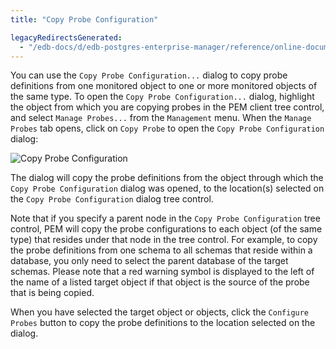 ```yaml
---
title: "Copy Probe Configuration"

legacyRedirectsGenerated:
  - "/edb-docs/d/edb-postgres-enterprise-manager/reference/online-documentation/8.0/copy_probe_config.html"
---
```


<div id="copy_probe_config" class="registered_link"></div>

You can use the `Copy Probe Configuration...` dialog to copy probe definitions from one monitored object to one or more monitored objects of the same type. To open the `Copy Probe Configuration...` dialog, highlight the object from which you are copying probes in the PEM client tree control, and select `Manage Probes...` from the `Management` menu. When the `Manage Probes` tab opens, click on `Copy Probe` to open the `Copy Probe Configuration` dialog:

![Copy Probe Configuration](../../images/copy_probe_config.png)

The dialog will copy the probe definitions from the object through which the `Copy Probe Configuration` dialog was opened, to the location(s) selected on the `Copy Probe Configuration` dialog tree control.

Note that if you specify a parent node in the `Copy Probe Configuration` tree control, PEM will copy the probe configurations to each object (of the same type) that resides under that node in the tree control. For example, to copy the probe definitions from one schema to all schemas that reside within a database, you only need to select the parent database of the target schemas. Please note that a red warning symbol is displayed to the left of the name of a listed target object if that object is the source of the probe that is being copied.

When you have selected the target object or objects, click the `Configure Probes` button to copy the probe definitions to the location selected on the dialog.
